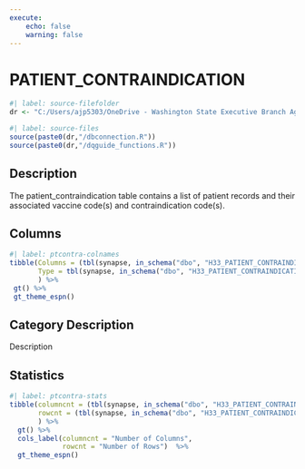 ```yaml
---
execute:
    echo: false
    warning: false
---
```


# PATIENT_CONTRAINDICATION {.unnumbered}

```r
#| label: source-filefolder
dr <- "C:/Users/ajp5303/OneDrive - Washington State Executive Branch Agencies/source_scripts"
```

```r
#| label: source-files
source(paste0(dr,"/dbconnection.R"))
source(paste0(dr,"/dqguide_functions.R"))
```

## Description

The patient_contraindication table contains a list of patient records and their associated vaccine code(s) and contraindication code(s).

## Columns

```r
#| label: ptcontra-colnames
tibble(Columns = (tbl(synapse, in_schema("dbo", "H33_PATIENT_CONTRAINDICATION")) %>% colnames()),
       Type = tbl(synapse, in_schema("dbo", "H33_PATIENT_CONTRAINDICATION")) %>% head(1) %>% as_tibble() %>% sapply(class)
       ) %>%
 gt() %>%
 gt_theme_espn()
```

## Category Description

Description

## Statistics

```r
#| label: ptcontra-stats
tibble(columncnt = (tbl(synapse, in_schema("dbo", "H33_PATIENT_CONTRAINDICATION")) %>% ncol()),
       rowcnt = (tbl(synapse, in_schema("dbo", "H33_PATIENT_CONTRAINDICATION"))) %>% nrow2()
       ) %>%
  gt() %>%
  cols_label(columncnt = "Number of Columns",
             rowcnt = "Number of Rows")  %>%
  gt_theme_espn()
```
